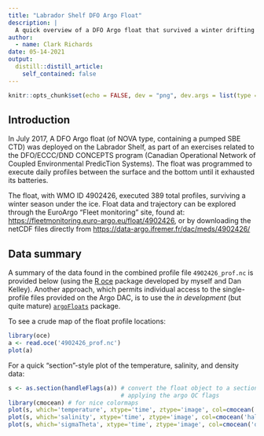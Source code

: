 ```yaml
---
title: "Labrador Shelf DFO Argo Float"
description: |
  A quick overview of a DFO Argo float that survived a winter drifting under the ice on the Labrador Shelf
author:
  - name: Clark Richards
date: 05-14-2021
output:
  distill::distill_article:
    self_contained: false
---
```


```r
knitr::opts_chunk$set(echo = FALSE, dev = "png", dev.args = list(type = "cairo-png"))
```

## Introduction

In July 2017, A DFO Argo float (of NOVA type, containing a pumped SBE CTD) was deployed on the Labrador Shelf, as part of an exercises related to the DFO/ECCC/DND CONCEPTS program (Canadian Operational Network of Coupled Environmental PredicTion Systems). The float was programmed to execute daily profiles between the surface and the bottom until it exhausted its batteries.

The float, with WMO ID 4902426, executed 389 total profiles, surviving a winter season under the ice. Float data and trajectory can be explored through the EuroArgo "Fleet monitoring" site, found at: [https://fleetmonitoring.euro-argo.eu/float/4902426](https://fleetmonitoring.euro-argo.eu/float/4902426), or by downloading the netCDF files directly from [https://data-argo.ifremer.fr/dac/meds/4902426/](https://data-argo.ifremer.fr/dac/meds/4902426/)

## Data summary

A summary of the data found in the combined profile file `4902426_prof.nc` is provided below (using the [R oce](https://dankelley.github.io/oce/) package developed by myself and Dan Kelley). Another approach, which permits individual access to the single-profile files provided on the Argo DAC, is to use the *in development* (but quite mature) [`argoFloats`](https://argocanada.github.io/argoFloats/index.html) package.

To see a crude map of the float profile locations:

```r
library(oce)
a <- read.oce('4902426_prof.nc')
plot(a)
```

For a quick "section"-style plot of the temperature, salinity, and density data:

```r
s <- as.section(handleFlags(a)) # convert the float object to a section object,
                                # applying the argo QC flags
library(cmocean) # for nice colormaps
plot(s, which='temperature', xtype='time', ztype='image', col=cmocean('thermal'))
plot(s, which='salinity', xtype='time', ztype='image', col=cmocean('haline'))
plot(s, which='sigmaTheta', xtype='time', ztype='image', col=cmocean('dense'))
```

